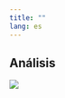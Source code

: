 ```yaml
---
title: ""
lang: es
---
```


## Análisis

<img src="http://pixfans.com/imagenes/2013/10/seccion_en_construccion.gif">



